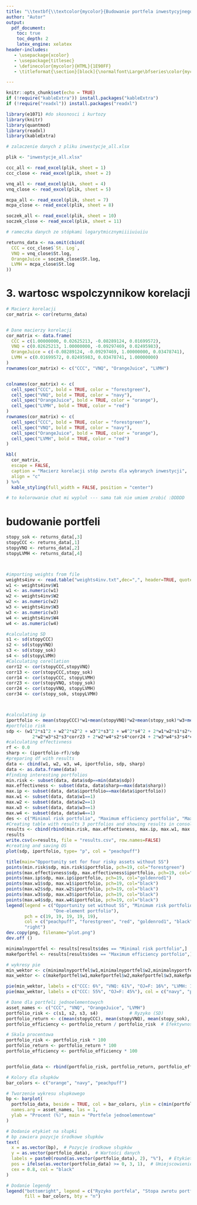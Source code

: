 ```yaml
---
title: "\\textbf{\\textcolor{mycolor}{Budowanie portfela inwestycyjnego}}"
author: "Autor"
output:
  pdf_document:
    toc: true
    toc_depth: 2
    latex_engine: xelatex
header-includes:
   - \usepackage{xcolor}
   - \usepackage{titlesec}
   - \definecolor{mycolor}{HTML}{1E90FF}
   - \titleformat{\section}[block]{\normalfont\Large\bfseries\color{mycolor}}{}{0em}{}

---
```



```r
knitr::opts_chunk$set(echo = TRUE)
if (!require("kableExtra")) install.packages("kableExtra")
if (!require("readxl")) install.packages("readxl")

library(e1071) #do skosnosci i kurtozy
library(knitr)
library(quantmod)
library(readxl)
library(kableExtra)
```

```r
# zalaczenie danych z pliku inwestycje_all.xlsx

plik <- "inwestycje_all.xlsx"

ccc_all <- read_excel(plik, sheet = 1)
ccc_close <- read_excel(plik, sheet = 2)

vnq_all <- read_excel(plik, sheet = 4)
vnq_close <- read_excel(plik, sheet = 5)

mcpa_all <- read_excel(plik, sheet = 7)
mcpa_close <- read_excel(plik, sheet = 8)

soczek_all <- read_excel(plik, sheet = 10)
soczek_close <- read_excel(plik, sheet = 11)
```


```r
# rameczka danych ze stópkami logarytmicznymiiiiuiuiiu

returns_data <- na.omit(cbind(
  CCC = ccc_close$`St. Log`,
  VNQ = vnq_close$St.log,
  OrangeJuice = soczek_close$St.log,
  LVMH = mcpa_close$St.log
))
```



# 3. wartosc wspolczynnikow korelacji

```r
# Macierz korelacji
cor_matrix <- cor(returns_data)


# Dane macierzy korelacji
cor_matrix <- data.frame(
  CCC = c(1.00000000, 0.02625213, -0.08289124, 0.01699572),
  VNQ = c(0.02625213, 1.00000000, -0.09297469, 0.02495983),
  OrangeJuice = c(-0.08289124, -0.09297469, 1.00000000, 0.03478741),
  LVMH = c(0.01699572, 0.02495983, 0.03478741, 1.00000000)
)
rownames(cor_matrix) <- c("CCC", "VNQ", "OrangeJuice", "LVMH")


colnames(cor_matrix) <- c(
  cell_spec("CCC", bold = TRUE, color = "forestgreen"),
  cell_spec("VNQ", bold = TRUE, color = "navy"),
  cell_spec("OrangeJuice", bold = TRUE, color = "orange"),
  cell_spec("LVMH", bold = TRUE, color = "red")
)
rownames(cor_matrix) <- c(
  cell_spec("CCC", bold = TRUE, color = "forestgreen"),
  cell_spec("VNQ", bold = TRUE, color = "navy"),
  cell_spec("OrangeJuice", bold = TRUE, color = "orange"),
  cell_spec("LVMH", bold = TRUE, color = "red")
)

kbl(
  cor_matrix,
  escape = FALSE, 
  caption = "Macierz korelacji stóp zwrotu dla wybranych inwestycji",
  align = "c"
) %>%
  kable_styling(full_width = FALSE, position = "center")

# to kolorowanie chat mi wypluł --- sama tak nie umiem zrobić :DDDDD

```



# budowanie portfeli

```r
stopy_sok <- returns_data[,3]
stopyCCC <- returns_data[,1]
stopyVNQ <- returns_data[,2]
stopyLVMH <- returns_data[,4]



#importing weights from file
weights4inv <- read.table("weights4inv.txt",dec=",", header=TRUE, quote="\"",stringsAsFactors=FALSE)
w1 <- weights4inv$W1
w1 <- as.numeric(w1)
w2 <- weights4inv$W2
w2 <- as.numeric(w2)
w3 <- weights4inv$W3
w3 <- as.numeric(w3)
w4 <- weights4inv$W4
w4 <- as.numeric(w4)

#calculating SD
s1 <- sd(stopyCCC)
s2 <- sd(stopyVNQ)
s3 <- sd(stopy_sok)
s4 <- sd(stopyLVMH)
#Calculating corellation
corr12 <- cor(stopyCCC,stopyVNQ)
corr13 <- cor(stopyCCC,stopy_sok)
corr14 <- cor(stopyCCC, stopyLVMH)
corr23 <- cor(stopyVNQ, stopy_sok)
corr24 <- cor(stopyVNQ, stopyLVMH)
corr34 <- cor(stopy_sok, stopyLVMH)



#calculating ip
iportfolio <- mean(stopyCCC)*w1+mean(stopyVNQ)*w2+mean(stopy_sok)*w3+mean(stopyLVMH)*w4
#portfolio risk
sdp <- (w1^2*s1^2 + w2^2*s2^2 + w3^2*s3^2 + w4^2*s4^2 + 2*w1*w2*s1*s2*corr12 + 2*w1*w3*s1*s3*corr13 + 2*w1*w4*s1*s4*corr14 + 
          2*w2*w3*s2*s3*corr23 + 2*w2*w4*s2*s4*corr24 + 2*w3*w4*s3*s4*corr34)^0.5
#calculating effectivness
rf <- 0.0
sharp <- (iportfolio-rf)/sdp
#preparing df with results
data <- cbind(w1, w2, w3, w4, iportfolio, sdp, sharp)
data <- as.data.frame(data)
#finding interesting portfolios
min.risk <- subset(data, data$sdp==min(data$sdp))
max.effectivness <- subset(data, data$sharp==max(data$sharp))
max.ip <- subset(data, data$iportfolio==max(data$iportfolio))
max.w1 <- subset(data, data$w1==1)
max.w2 <- subset(data, data$w2==1)
max.w3 <- subset(data, data$w3==1)
max.w4 <- subset(data, data$w4==1)
des <- c("Minimal risk portfolio", "Maximum efficiency portfolio", "Maximum rate of return portfolio", "Max weight one portfolio", "Max weight two portfolio", "Max weight three portfolio", "Max weight four portfolio")
#Creating table with results 3 portfolios and showing results in console
results <- cbind(rbind(min.risk, max.effectivness, max.ip, max.w1, max.w2, max.w3, max.w4), des)
results
write.csv(x=results, file = "results.csv", row.names=FALSE)
#creating and saving OS
plot(sdp, iportfolio, type= "p", col = "peachpuff")

title(main="Opportunity set for four risky assets without SS")
points(min.risk$sdp, min.risk$iportfolio, pch=19, col="forestgreen")
points(max.effectivness$sdp, max.effectivness$iportfolio, pch=19, col="red")
points(max.ip$sdp, max.ip$iportfolio, pch=19, col="goldenrod1")
points(max.w1$sdp, max.w1$iportfolio, pch=19, col="black")
points(max.w2$sdp, max.w2$iportfolio, pch=19, col="black")
points(max.w3$sdp, max.w3$iportfolio, pch=19, col="black")
points(max.w4$sdp, max.w4$iportfolio, pch=19, col="black")
legend(legend = c("Opportunity set without SS", "Minimum risk portfolio", "Maximum efficiency portfolio", "Maximum RoR portfolio", 
                  "One-element portfolio"), 
       pch = c(19, 19, 19, 19, 19), 
       col = c("peachpuff", "forestgreen", "red", "goldenrod1", "black"), 
       "right")
dev.copy(png, filename="plot.png")
dev.off ()
```


```r
minimalnyportfel <- results[results$des == "Minimal risk portfolio",]
makefportfel <- results[results$des == "Maximum efficiency portfolio",]
```


```r
# wykresy pie
min_wektor <- c(minimalnyportfel$w1,minimalnyportfel$w2,minimalnyportfel$w3,minimalnyportfel$w4)
max_wektor <- c(makefportfel$w1,makefportfel$w2,makefportfel$w3,makefportfel$w4)

pie(min_wektor, labels = c("CCC: 6%", "VNQ: 61%", "OJ=F: 16%", "LVMH: 17%"), col = c("navy", "peachpuff", "orange", "purple4"))
pie(max_wektor, labels = c("CCC: 55%", "OJ=F: 45%"), col = c("navy", "peachpuff", "orange", "purple4"))
```


```r
# Dane dla portfeli jednoelementowych
asset_names <- c("CCC", "VNQ", "OrangeJuice", "LVMH")
portfolio_risk <- c(s1, s2, s3, s4)            # Ryzyko (SD)
portfolio_return <- c(mean(stopyCCC), mean(stopyVNQ), mean(stopy_sok), mean(stopyLVMH))  # Stopa zwrotu (Mean)
portfolio_efficiency <- portfolio_return / portfolio_risk  # Efektywność (Sharpe, RF = 0)

# Skala procentowa
portfolio_risk <- portfolio_risk * 100
portfolio_return <- portfolio_return * 100
portfolio_efficiency <- portfolio_efficiency * 100


portfolio_data <- rbind(portfolio_risk, portfolio_return, portfolio_efficiency)

# Kolory dla słupków
bar_colors <- c("orange", "navy", "peachpuff")

# Tworzenie wykresu słupkowego
bp <- barplot(
  portfolio_data, beside = TRUE, col = bar_colors, ylim = c(min(portfolio_efficiency) - 5, max(portfolio_risk) + 5),
  names.arg = asset_names, las = 1,
  ylab = "Procent (%)", main = "Portfele jednoelementowe"
)

# Dodanie etykiet na słupki
# bp zawiera pozycje środkowe słupków
text(
  x = as.vector(bp),  # Pozycje środkowe słupków
  y = as.vector(portfolio_data),  # Wartości danych
  labels = paste0(round(as.vector(portfolio_data), 2), "%"),  # Etykiety (zaokrąglone wartości)
  pos = ifelse(as.vector(portfolio_data) >= 0, 3, 1),  # Umiejscowienie nad/poniżej słupka
  cex = 0.8, col = "black"
)

# Dodanie legendy
legend("bottomright", legend = c("Ryzyko portfela", "Stopa zwrotu portfela", "Efektywność portfela"),
       fill = bar_colors, bty = "n")



```

